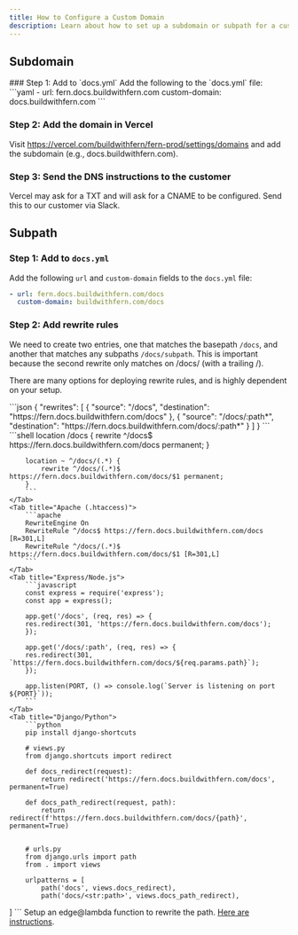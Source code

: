 ```yaml
---
title: How to Configure a Custom Domain
description: Learn about how to set up a subdomain or subpath for a customer's docs website.
---
```


## Subdomain 

<Steps>
  ### Step 1: Add to `docs.yml`
    Add the following to the `docs.yml` file:
  ```yaml
  - url: fern.docs.buildwithfern.com
  custom-domain: docs.buildwithfern.com
  ```

  ### Step 2: Add the domain in Vercel
  Visit https://vercel.com/buildwithfern/fern-prod/settings/domains and add the subdomain (e.g., docs.buildwithfern.com). 

  ### Step 3: Send the DNS instructions to the customer
  Vercel may ask for a TXT and will ask for a CNAME to be configured. Send this to our customer via Slack. 

</Steps>

## Subpath 

### Step 1: Add to `docs.yml`
Add the following `url` and `custom-domain` fields to the `docs.yml` file:
```yaml
- url: fern.docs.buildwithfern.com/docs
  custom-domain: buildwithfern.com/docs
```

### Step 2: Add rewrite rules 
We need to create two entries, one that matches the basepath `/docs`, and another that matches any subpaths `/docs/subpath`. This is important because the second rewrite only matches on /docs/ (with a trailing /).

There are many options for deploying rewrite rules, and is highly dependent on your setup.

<Tabs>
    <Tab title="NextJS/Vercel">
        ```json
        {
            "rewrites": [
                {
                "source": "/docs",
                "destination": "https://fern.docs.buildwithfern.com/docs"
                },
                {
                "source": "/docs/:path*",
                "destination": "https://fern.docs.buildwithfern.com/docs/:path*"
                }
            ]
        }
        ```
    </Tab>
    <Tab title="NGINX">
        ```shell
        location /docs {
            rewrite ^/docs$ https://fern.docs.buildwithfern.com/docs permanent;
        }

        location ~ ^/docs/(.*) {
            rewrite ^/docs/(.*)$ https://fern.docs.buildwithfern.com/docs/$1 permanent;
        }
        ```
    </Tab>
    <Tab title="Apache (.htaccess)">
        ```apache
        RewriteEngine On
        RewriteRule ^/docs$ https://fern.docs.buildwithfern.com/docs [R=301,L]
        RewriteRule ^/docs/(.*)$ https://fern.docs.buildwithfern.com/docs/$1 [R=301,L]
        ```
    </Tab>
    <Tab title="Express/Node.js">
        ```javascript 
        const express = require('express');
        const app = express();

        app.get('/docs', (req, res) => {
        res.redirect(301, 'https://fern.docs.buildwithfern.com/docs');
        });

        app.get('/docs/:path', (req, res) => {
        res.redirect(301, `https://fern.docs.buildwithfern.com/docs/${req.params.path}`);
        });

        app.listen(PORT, () => console.log(`Server is listening on port ${PORT}`));
        ```
    </Tab>
    <Tab title="Django/Python">
        ```python
        pip install django-shortcuts

        # views.py
        from django.shortcuts import redirect

        def docs_redirect(request):
            return redirect('https://fern.docs.buildwithfern.com/docs', permanent=True)

        def docs_path_redirect(request, path):
            return redirect(f'https://fern.docs.buildwithfern.com/docs/{path}', permanent=True)


        # urls.py
        from django.urls import path
        from . import views

        urlpatterns = [
            path('docs', views.docs_redirect),
            path('docs/<str:path>', views.docs_path_redirect),
]
        ```
    </Tab>
    <Tab title="AWS Cloudfront">
    Setup an edge@lambda function to rewrite the path. [Here are instructions](https://www.notion.so/buildwithfern/How-to-configure-custom-domain-and-subpath-50bb20e6843c4fff94b707f24e26a390?pvs=4#dbc73a322fa94146abd604e1ef5201b9).
    </Tab>
</Tabs>
